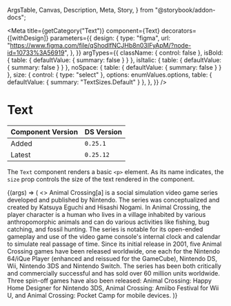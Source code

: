   ArgsTable,
  Canvas,
  Description,
  Meta,
  Story,
} from "@storybook/addon-docs";



<Meta
  title={getCategory("Text")}
  component={Text}
  decorators={[withDesign]}
  parameters={{
    design: {
      type: "figma",
      url: "https://www.figma.com/file/qShodlfNCJHb8n03IFyApM/?node-id=10733%3A56919",
    },
  }}
  argTypes={{
    className: { control: false },
    isBold: { table: { defaultValue: { summary: false } } },
    isItalic: { table: { defaultValue: { summary: false } } },
    noSpace: { table: { defaultValue: { summary: false } } },
    size: {
      control: { type: "select" },
      options: enumValues.options,
      table: { defaultValue: { summary: "TextSizes.Default" } },
    },
  }}
/>

# Text

| Component Version | DS Version |
| ----------------- | ---------- |
| Added             | `0.25.1`   |
| Latest            | `0.25.12`  |

<Description of={Text} />

The `Text` component renders a basic `<p>` element. As its name indicates, the
`size` prop controls the size of the text rendered in the component.

<Canvas withToolbar>
  <Story
    name="Text"
    args={{
      className: undefined,
      size: "TextSizes.Default",
      isBold: false,
      isItalic: false,
      noSpace: false,
    }}
  >
    {(args) => (
      <>
        <Text {...args} size={enumValues.getValue(args.size)}>
          Animal Crossing[a] is a social simulation video game series developed
          and published by Nintendo. The series was conceptualized and created
          by Katsuya Eguchi and Hisashi Nogami. In Animal Crossing, the player
          character is a human who lives in a village inhabited by various
          anthropomorphic animals and can do various activities like fishing,
          bug catching, and fossil hunting. The series is notable for its
          open-ended gameplay and use of the video game console's internal clock
          and calendar to simulate real passage of time.
        </Text>
        <Text {...args} size={enumValues.getValue(args.size)}>
          Since its initial release in 2001, five Animal Crossing games have
          been released worldwide, one each for the Nintendo 64/iQue Player
          (enhanced and reissued for the GameCube), Nintendo DS, Wii, Nintendo
          3DS and Nintendo Switch. The series has been both critically and
          commercially successful and has sold over 60 million units worldwide.
          Three spin-off games have also been released: Animal Crossing: Happy
          Home Designer for Nintendo 3DS, Animal Crossing: Amiibo Festival for
          Wii U, and Animal Crossing: Pocket Camp for mobile devices.
        </Text>
      </>
    )}
  </Story>
</Canvas>

<ArgsTable story="Text" />

